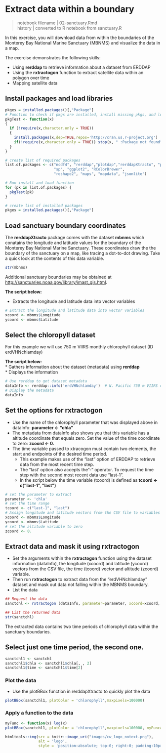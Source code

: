 
# Extract data within a boundary {#sanctuary}
>notebook filename | 02-sanctuary.Rmd    
history | converted to R notebook from sanctuary.R  

In this exercise, you will download data from within the boundaries of the Monterey Bay National Marine Sanctuary (MBNMS) and visualize the data in a map. 

The exercise demonstrates the following skills:  

* Using **rerddap** to retrieve information about a dataset from ERDDAP 
* Using the **rxtractogon** function to extract satellite data within an polygon over time  
* Mapping satellite data  

## Install packages and load libraries
```r
pkges = installed.packages()[,"Package"]
# Function to check if pkgs are installed, install missing pkgs, and load
pkgTest <- function(x)
{
  if (!require(x,character.only = TRUE))
  {
    install.packages(x,dep=TRUE,repos='http://cran.us.r-project.org')
    if(!require(x,character.only = TRUE)) stop(x, " :Package not found")
  }
}

# create list of required packages
list.of.packages <- c("ncdf4", "rerddap","plotdap","rerddapXtracto", "parsedate", 
                      "sp", "ggplot2", "RColorBrewer", 
                      "reshape2", "maps", "mapdata", "jsonlite")

# Run install and load function
for (pk in list.of.packages) {
  pkgTest(pk)
}

# create list of installed packages
pkges = installed.packages()[,"Package"]

```

## Load sanctuary boundary coordinates
The **rerddapXtracto**  package comes with the dataset **mbnms** which conatains the longitude and latitude values for the boundary of the Monterey Bay National Marine Sanctuary.  These coordinates draw the the boundary of the sanctuary on a map, like tracing a dot-to-dot drawing.  Take a quick look at the contents of this data variable. 
 
```r
str(mbnms)
```

Additional sanctuary boundaries may be obtained at   [http://sanctuaries.noaa.gov/library/imast_gis.html](http://sanctuaries.noaa.gov/library/imast_gis.html).

**The script below:**   

* Extracts the longitude and latitude data into vector variables  

```r

# Extract the longitude and latitude data into vector variables
xcoord <- mbnms$Longitude
ycoord <- mbnms$Latitude
```
## Select the chloropyll dataset  
For this example we will use 750 m VIIRS monthly chlorophyll dataset (ID erdVHNchlamday)  

**The script below:**  
* Gathers information about the dataset (metadata) using **rerddap**  
* Displays the information  
```r
# Use rerddap to get dataset metadata 
dataInfo <- rerddap::info('erdVHNchlamday')  # N. Pacific 750 m VIIRS chl
# Display the metadata 
dataInfo
```
## Set the options for rxtractogon  
* Use the name of the chlorophyll parameter that was displayed above in dataInfo: **parameter <- "chla"** 
* The metadata from dataInfo also shows you that this variable has a altitude coordinate that equals zero. Set the value of the time coordinate to zero: **zcoord <- 0.**  
* The time variable passed to xtracogon must contain two elements, the start and endpoints of the desired time period. 
  * This example makes use of the "last" option of ERDDAP to retrieve data from the most recent time step.  
  * The "last' option also accepts the "-" operator. To request the time step with the second most recent data use "last-1". 
  * In the script below the time variable (tcoord) is defined as **tcoord <- c("last-1", "last")**  

```r
# set the parameter to extract
parameter <- 'chla'
# set the time range
tcoord <- c("last-1", "last")
# Assign longitude and latitude vectors from the CSV file to variables
xcoord <- mbnms$Longitude
ycoord <- mbnms$Latitude
# set the altitude variable to zero
zcoord <- 0. 
```
## Extract data and mask it using rxtractogon  
* Set the arguments within the **rxtractogon** function using the dataset information (dataInfo), the longitude (xcoord) and latitude (ycoord) vectors from the CSV file, the time (tcoord) vector and altitude (zcoord) variable. 
* Then run **rxtractogon** to extract data from the "erdVHNchlamday" dataset and mask out data not falling within the MBNMS boundary.  
* List the data
```r
## Request the data
sanctchl <- rxtractogon (dataInfo, parameter=parameter, xcoord=xcoord, ycoord=ycoord,tcoord=tcoord,zcoord=zcoord)

## List the returned data
str(sanctchl)
```

The extracted data contains two time periods of chlorophyll data within the sanctuary boundaries. 

## Select just one time period, the second one.  
```r

sanctchl1 <- sanctchl
sanctchl1$chla <- sanctchl1$chla[, , 2]
sanctchl1$time <- sanctchl1$time[2]

```
### Plot the data
* Use the plotBBox function in rerddapXtracto to quickly plot the data

```r
plotBBox(sanctchl1, plotColor = 'chlorophyll',maxpixels=100000)

```

### Apply a function to the data

```r
myFunc <- function(x) log(x) 
plotBBox(sanctchl1, plotColor = 'chlorophyll',maxpixels=100000, myFunc=myFunc)


```


```r
htmltools::img(src = knitr::image_uri("images/cw_logo_notext.png"), 
               alt = 'logo', 
               style = 'position:absolute; top:0; right:0; padding:10px; width:100px')
```
